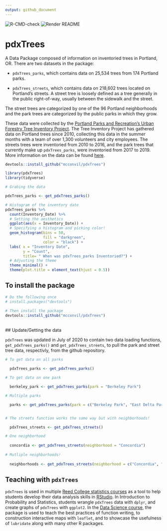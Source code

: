 ```yaml
---
output: github_document
---
```



![R-CMD-check](https://github.com/mcconvil/pdxTrees/workflows/R-CMD-check/badge.svg)
![Render README](https://github.com/mcconvil/pdxTrees/workflows/Render%20README/badge.svg)




# pdxTrees

A Data Package composed of information on inventoried trees in Portland, OR.
There are two datasets in the package: 

* `pdxTrees_parks`, which contains data on 25,534 trees from 174 Portland parks.

* `pdxTrees_streets`, which contains data on 218,602 trees located on Portland's streets. A street tree is loosely defined as a tree generally in the public right-of-way, usually between the sidewalk and the street. 

The street trees are categorized by one of the 96 Portland neighborhoods and the park trees are categorized by the public parks in which they grow. 


These data were collected by the [Portland Parks and Recreation's Urban Forestry Tree Inventory Project](https://www.portlandoregon.gov/parks/53181). The Tree Inventory Project has gathered data on Portland trees since 2010, collecting this data in the summer months with a team of over 1,300 volunteers and city employees. The streets trees were inventoried from 2010 to 2016, and the park trees that currently make up `pdxTrees_parks`, were inventoried from 2017 to 2019. More information on the data can be found [here](https://www.portlandoregon.gov/parks/article/501565).

```r
devtools::install_github("mcconvil/pdxTrees")
```

```r
library(pdxTrees)
library(tidyverse)

# Grabing the data 

pdxTrees_parks <- get_pdxTrees_parks()

# Histogram of the inventory date 
pdxTrees_parks %>%   
  count(Inventory_Date) %>%  
  # Setting the aesthetics
  ggplot(aes(x = Inventory_Date)) +   
  # Specifying a histogram and picking color! 
  geom_histogram(bins = 50,               
                 fill = "darkgreen", 
                 color = "black") + 
  labs( x = "Inventory Date", 
        y = "Count", 
        title= " When was pdxTrees_parks Inventoried?") + 
  # Adjusting the theme 
  theme_minimal() + 
  theme(plot.title = element_text(hjust = 0.5))

```



## To install the package

```r
# Do the following once
# install.packages("devtools")

# Then install the package
devtools::install_github("mcconvil/pdxTrees")
```


\
## Update/Getting the data

`pdxTrees` was updated in July of 2020 to contain two data loading functions, `get_pdxTrees_parks()` and `get_pdxTrees_streets`, to pull the park and street tree data, respectivly, from the github repository.


```r
# To get data on all parks 

  pdxTrees_parks <- get_pdxTrees_parks()

# To get data on one park 

  berkeley_park <- get_pdxTrees_parks(park = "Berkeley Park")

# Multiple parks 

  parks <- get_pdxTrees_parks(park = c("Berkeley Park", "East Delta Park"))


# The streets function works the same way but with neighborhoods! 

  pdxTrees_streets <- get_pdxTrees_streets()

# One neighborhood 
  
  concordia <- get_pdxTrees_streets(neighborhood = "Concordia")
  
# Mutliple neighborhoods! 
  
  neighborhoods <- get_pdxTrees_streets(neighborhood = c("Concordia", "Eastmoreland", "Sunnyside"))

```
## Teaching with `pdxTrees`

`pdxTrees` is used in multiple [Reed College statistics courses](https://www.reed.edu/math/courses.html) as a tool to help students develop their data analysis skills in [RStudio](https://rstudio.com/). In Introduction to Probability and Statistics, students wrangle `pdxTrees` data with `dplyr`, and create graphs of `pdxTrees` with `ggplot2`. In the [Data Science course](https://github.com/Reed-Statistics/math241s20), the package is used to teach the best practices of function writing, to construction interactive maps with `leaflet`, and to showcase the usefulness of `lubridate` along with many other R packages. 




